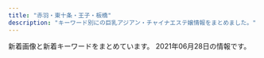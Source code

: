 ```yaml
---
title: "赤羽・東十条・王子・板橋"
description: "キーワード別にの巨乳アジアン・チャイナエステ嬢情報をまとめました。"
---
```


新着画像と新着キーワードをまとめています。
2021年06月28日の情報です。

<DmmAffiliateIns />
<KeywordTable
  shops={
    [
    {
        "keywords": {
            "85": 2,
            "87": 8,
            "\u30bb\u30af\u30b7\u30fc": 3,
            "D": 8
        },
        "url": "http://www.goodtime.iesjp.com/",
        "station": "\u8d64\u7fbd\u5ca9\u6df5\u99c52\u756a\u51fa\u53e3",
        "name": "GOOD TIME",
        "img_links": [
            "http://www.goodtime.iesjp.com/images/m-yejiao.jpg",
            "http://www.goodtime.iesjp.com/photo_news/upimg/6226360739cbd5fa6e_0.jpg",
            "http://www.goodtime.iesjp.com/images/m-head.jpg",
            "http://www.goodtime.iesjp.com/images/m-top-right04.jpg",
            "http://www.goodtime.iesjp.com/photo_news/upimg/3943160b5eaf8ad73c_1.jpg",
            "http://www.goodtime.iesjp.com/files/006.jpg",
            "http://www.goodtime.iesjp.com/images/m-top-right01.jpg",
            "http://www.goodtime.iesjp.com/images/m-right.jpg",
            "http://www.goodtime.iesjp.com/files/007.jpg",
            "http://www.goodtime.iesjp.com/photo_news/upimg/3462960a1ab283cd4a_0.jpg",
            "http://www.goodtime.iesjp.com/images/call.png",
            "http://www.goodtime.iesjp.com/files/003.jpg",
            "http://www.goodtime.iesjp.com/images/m-top03.jpg",
            "http://www.goodtime.iesjp.com/files/004.jpg",
            "http://www.goodtime.iesjp.com/images/m-top-right03.jpg",
            "http://www.goodtime.iesjp.com/images/m-left.jpg",
            "http://www.goodtime.iesjp.com/images/top-left01.jpg",
            "http://www.goodtime.iesjp.com/images/m-top02.jpg",
            "http://www.goodtime.iesjp.com/images/m-top-right02.jpg",
            "http://www.goodtime.iesjp.com/files/001.jpg",
            "http://www.goodtime.iesjp.com/photo_news/upimg/22286608910ac9b0db_0.jpg"
        ]
    },
    {
        "station": "JR\u6771\u5341\u6761\u99c5\u5317\u53e3",
        "name": "\u9999\u9999",
        "url": "http://shanshan-esthe.com/",
        "keywords": {
            "D": 2,
            "86": 2
        },
        "img_links": [
            "http://shanshan-esthe.com/img/no.png",
            "http://shanshan-esthe.com/img/sta0.jpg",
            "http://shanshan-esthe.com/img/st16.jpg",
            "http://shanshan-esthe.com/img/sta14.jpg",
            "http://shanshan-esthe.com/img/st14.jpg"
        ]
    },
    {
        "name": "Love Sea",
        "img_links": [
            "https://higashijujo-mensesthe.com/2020/02/29/lime-s1.jpg",
            "https://higashijujo-mensesthe.com/images/footer-r.png",
            "https://higashijujo-mensesthe.com/2019/10/21/rika-s1.jpg",
            "https://higashijujo-mensesthe.com/images/header3.png",
            "https://higashijujo-mensesthe.com/icon/line.png",
            "https://higashijujo-mensesthe.com/menu/gallery.png",
            "https://higashijujo-mensesthe.com/2019/08/10/kimi-s1.jpg",
            "https://higashijujo-mensesthe.com/images/main-sp.jpg",
            "https://higashijujo-mensesthe.com/images/qrcode.png",
            "https://higashijujo-mensesthe.com/images/flower.png",
            "https://higashijujo-mensesthe.com/button/home.png",
            "https://higashijujo-mensesthe.com/menu/info.png",
            "https://higashijujo-mensesthe.com/room/esthe1.jpg",
            "https://higashijujo-mensesthe.com/staff/runa-s1.jpg",
            "https://higashijujo-mensesthe.com/staff/kimi-l1.jpg",
            "https://higashijujo-mensesthe.com/room/esthe3.jpg",
            "https://higashijujo-mensesthe.com/2019/08/22/runa-s1.jpg",
            "https://higashijujo-mensesthe.com/images/clear.png",
            "https://higashijujo-mensesthe.com/menu/friend.png",
            "https://higashijujo-mensesthe.com/staff/lime-s1.jpg",
            "https://higashijujo-mensesthe.com/room/room-l3.jpg",
            "https://higashijujo-mensesthe.com/button/staff.png",
            "https://higashijujo-mensesthe.com/images/camp.jpg",
            "https://higashijujo-mensesthe.com/staff/rika-s1.jpg",
            "https://higashijujo-mensesthe.com/2019/08/23/satomi-s1.jpg",
            "https://higashijujo-mensesthe.com/staff/rika-l1.jpg",
            "https://higashijujo-mensesthe.com/menu/home.png",
            "https://higashijujo-mensesthe.com/room/room-l1.jpg",
            "https://higashijujo-mensesthe.com/room/room-l2.jpg",
            "https://higashijujo-mensesthe.com/staff/kimi-s2.jpg",
            "https://higashijujo-mensesthe.com/icon/facebook.png",
            "https://higashijujo-mensesthe.com/staff/satomi-s1.jpg",
            "https://higashijujo-mensesthe.com/staff/kimi-s1.jpg",
            "https://higashijujo-mensesthe.com/icon/yelp.png",
            "https://higashijujo-mensesthe.com/icon/twitter.png",
            "https://higashijujo-mensesthe.com/button/blog.png",
            "https://higashijujo-mensesthe.com/images/main1.jpg",
            "https://higashijujo-mensesthe.com/images/footer-l.png",
            "https://higashijujo-mensesthe.com/staff/satomi-l1.jpg",
            "https://higashijujo-mensesthe.com/staff/runa-l1.jpg",
            "https://higashijujo-mensesthe.com/staff/kimi-l2.jpg",
            "https://higashijujo-mensesthe.com/menu/blog.png",
            "https://higashijujo-mensesthe.com/room/room-l4.jpg",
            "https://higashijujo-mensesthe.com/staff/lime-l1.jpg",
            "https://higashijujo-mensesthe.com/room/esthe2.jpg"
        ],
        "keywords": {},
        "url": "https://higashijujo-mensesthe.com/",
        "station": "JR\u6771\u5341\u6761\u99c5\u5317\u53e3"
    },
    {
        "url": "http://www.l-yuri.work/",
        "name": "\u767e\u5408",
        "keywords": {},
        "station": "\u84ee\u6839\u99c5\u6771\u53e3",
        "img_links": [
            "http://www.l-yuri.work/img/miki1.jpg",
            "http://www.l-yuri.work/images/news.png",
            "http://www.l-yuri.work/images/s1.png",
            "http://www.l-yuri.work/images/interior_t.jpg",
            "http://www.l-yuri.work/images/int1.png",
            "http://www.l-yuri.work/images/staff_t.jpg",
            "http://www.l-yuri.work/images/sys.png",
            "http://www.l-yuri.work/images/head.jpg",
            "http://www.l-yuri.work/images/6.png",
            "http://www.l-yuri.work/images/tel.jpg",
            "http://www.l-yuri.work/images/2.png",
            "http://www.l-yuri.work/staff/miki.jpg",
            "http://www.l-yuri.work/img/kaori1.jpg",
            "http://www.l-yuri.work/images/5.png",
            "http://www.l-yuri.work/images/h_line.jpg",
            "http://www.l-yuri.work/images/int2.png",
            "http://www.l-yuri.work/staff/kaori.jpg",
            "http://www.l-yuri.work/images/mobile.jpg",
            "http://www.l-yuri.work/staff/ruru.jpg",
            "http://www.l-yuri.work/images/tg.jpg",
            "http://www.l-yuri.work/img/ruru1.jpg"
        ]
    },
    {
        "name": "\u685c\u306e\u604b",
        "keywords": {
            "\u30bb\u30af\u30b7\u30fc": 5
        },
        "url": "http://www.crossu.xyz/",
        "station": "JR\u738b\u5b50\u99c5\u5317\u53e3",
        "img_links": [
            "http://www.crossu.xyz/uploads/191119/1-19111915043V27.jpg",
            "http://www.crossu.xyz/uploads/191129/1-19112914393CK.jpg",
            "http://www.crossu.xyz/templets/default/picture/interior_t.jpg",
            "http://www.crossu.xyz/uploads/180621/1-1P621101232H4.jpg",
            "http://www.crossu.xyz/uploads/200528/1-20052Q52142229.jpg",
            "http://www.crossu.xyz/uploads/190924/1-1Z9241056212J.jpg",
            "http://www.crossu.xyz/uploads/180620/1-1P62010154K00.png",
            "http://www.crossu.xyz/uploads/allimg/180620/1-1P6201013133b.jpg",
            "http://www.crossu.xyz/templets/default/picture/head.jpg",
            "http://www.crossu.xyz/templets/default/picture/staff_t.jpg",
            "http://www.crossu.xyz/uploads/180620/1-1P62010193X63.jpg",
            "http://www.crossu.xyz/templets/default/picture/news.jpg",
            "http://www.crossu.xyz/uploads/181211/1-1Q2111433162D.jpg",
            "http://www.crossu.xyz/templets/default/picture/rec1.png"
        ]
    },
    {
        "img_links": [
            "http://angel-aroma.net/img/sta1.jpg",
            "http://angel-aroma.net/img/m3.jpg",
            "http://angel-aroma.net/img/m6.jpg",
            "http://angel-aroma.net/img/sta6.jpg",
            "http://angel-aroma.net/img/m20.jpg",
            "http://angel-aroma.net/img/m4.jpg",
            "http://angel-aroma.net/img/stafft.jpg",
            "http://angel-aroma.net/img/sta3.jpg",
            "http://angel-aroma.net/img/qr.jpg",
            "http://angel-aroma.net/img/sta2.jpg",
            "http://angel-aroma.net/img/m1.jpg",
            "http://angel-aroma.net/img/m10.jpg",
            "http://angel-aroma.net/img/m5.jpg",
            "http://angel-aroma.net/img/top.jpg",
            "http://angel-aroma.net/img/sta5.jpg",
            "http://angel-aroma.net/img/m2.jpg",
            "http://angel-aroma.net/img/m30.jpg",
            "http://angel-aroma.net/img/no.png"
        ],
        "keywords": {
            "82": 2,
            "84": 2,
            "86": 4,
            "87": 2
        },
        "name": "\u30c0\u30fc\u30ea\u30f3",
        "url": "http://angel-aroma.net/",
        "station": "JR\u8d64\u7fbd\u99c5\u6771\u53e3"
    },
    {
        "url": "http://www.roserelaxation.info/",
        "keywords": {},
        "name": "Only one \uff5e\u30aa\u30f3\u30ea\u30fc\u30ef\u30f3\uff5e",
        "station": "JR\u8d64\u7fbd\u99c5\u5357\u53e3",
        "img_links": [
            "http://www.roserelaxation.info/upload/201807/thumb_dis/1531197286.jpg",
            "http://www.roserelaxation.info/upload/202007/thumb_dis/1594636355.jpg",
            "http://www.roserelaxation.info/upload/images/20171206_132919.jpg",
            "http://www.roserelaxation.info/upload/202008/1598846272.jpg",
            "http://www.roserelaxation.info/upload/201801/1517150493.jpg",
            "http://www.roserelaxation.info/upload/201708/1502280972.jpg",
            "http://www.roserelaxation.info/upload/201712/thumb_dis/1512155748.jpg",
            "http://www.roserelaxation.info/upload/images/20170525_102731.jpg",
            "http://www.roserelaxation.info/upload/202007/thumb/1594636684.jpg",
            "http://www.roserelaxation.info/upload/201807/1531195547.jpg",
            "http://www.roserelaxation.info/upload/202007/thumb_dis/1594636684.jpg",
            "http://www.roserelaxation.info/upload/201707/1499300573.jpg",
            "http://www.roserelaxation.info/upload/images/20171206_132851.jpg",
            "http://www.roserelaxation.info/upload/202007/thumb/1594636355.jpg",
            "http://www.roserelaxation.info/upload/201807/thumb/1531195547.jpg",
            "http://www.roserelaxation.info/upload/202007/thumb_dis/1594636246.jpg",
            "http://www.roserelaxation.info/upload/201808/thumb_dis/1535596152.jpg",
            "http://www.roserelaxation.info/upload/201801/thumb/1517150493.jpg",
            "http://www.roserelaxation.info/upload/images/20170613_104732.jpg",
            "http://www.roserelaxation.info/upload/201807/thumb/1531195952.jpg",
            "http://www.roserelaxation.info/upload/201708/thumb_dis/1502280972.jpg",
            "http://www.roserelaxation.info/upload/201807/1531197286.jpg",
            "http://www.roserelaxation.info/upload/201712/1512155748.jpg",
            "http://www.roserelaxation.info/upload/202007/1594636355.jpg",
            "http://www.roserelaxation.info/upload/202007/thumb_dis/1594636322.jpg",
            "http://www.roserelaxation.info/upload/201807/thumb_dis/1531195547.jpg",
            "http://www.roserelaxation.info/upload/201712/thumb/1512155748.jpg",
            "http://www.roserelaxation.info/upload/202007/1594636684.jpg",
            "http://www.roserelaxation.info/upload/images/20171206_133002.jpg",
            "http://www.roserelaxation.info/upload/images/20170706_091357.jpg",
            "http://www.roserelaxation.info/upload/images/20171206_132823.jpg",
            "http://www.roserelaxation.info/upload/202007/1594636246.jpg",
            "http://www.roserelaxation.info/upload/images/20171214_032900.jpg",
            "http://www.roserelaxation.info/upload/201807/1531195952.jpg",
            "http://www.roserelaxation.info/upload/202007/thumb/1594636246.jpg",
            "http://www.roserelaxation.info/upload/201801/thumb_dis/1517150493.jpg",
            "http://www.roserelaxation.info/upload/201807/thumb_dis/1531195952.jpg"
        ]
    },
    {
        "img_links": [
            "https://nippori-massage.com/images/header3.png",
            "https://nippori-massage.com/footer/footer-tel.png",
            "https://nippori-massage.com/images/line_friend.png",
            "https://nippori-massage.com/images/esthe1.jpg",
            "https://nippori-massage.com/room/room-l2.jpg",
            "https://nippori-massage.com/images/main-sp.jpg",
            "https://nippori-massage.com/footer/footer-staff.png",
            "https://nippori-massage.com/images/esthe4.jpg",
            "https://nippori-massage.com/staff/sakura-s1.jpg",
            "https://nippori-massage.com/icon/twitter.png",
            "https://nippori-massage.com/mens-esthe/2021/04/15/sakura-s1.jpg",
            "https://nippori-massage.com/room/room-l4.jpg",
            "https://scdn.line-apps.com/n/line_add_friends/btn/ja.png",
            "https://nippori-massage.com/line/10min-coupon.png",
            "https://nippori-massage.com/staff/sakura-l1.jpg",
            "https://nippori-massage.com/room/room-l3.jpg",
            "https://nippori-massage.com/line/line-qr.png",
            "https://nippori-massage.com/mens-esthe/2021/06/19/ai-s1.jpg",
            "https://nippori-massage.com/staff/ai-l2.jpg",
            "https://nippori-massage.com/images/obi.jpg",
            "https://nippori-massage.com/icon/facebook.png",
            "https://nippori-massage.com/staff/ai-s1.jpg",
            "https://nippori-massage.com/icon/yelp.png",
            "https://nippori-massage.com/staff/ai-l1.jpg",
            "https://nippori-massage.com/images/esthe2.jpg",
            "https://nippori-massage.com/footer/footer-line.png",
            "https://nippori-massage.com/images/esthe3.jpg",
            "https://nippori-massage.com/room/room-l1.jpg",
            "https://nippori-massage.com//icon/facebook.png",
            "https://nippori-massage.com/staff/ai-s2.jpg",
            "https://nippori-massage.com/images/qrcode.png",
            "https://nippori-massage.com/images/main1.jpg",
            "https://nippori-massage.com/icon/line.png",
            "https://nippori-massage.com/images/clear.png"
        ],
        "station": "\u5c3e\u4e45\u99c5",
        "name": "\u56de\u697d\u82d1",
        "url": "https://nippori-massage.com/",
        "keywords": {}
    },
    {
        "keywords": {
            "87": 6,
            "86": 6,
            "C": 30,
            "D": 6,
            "E": 6,
            "85": 30
        },
        "img_links": [
            "http://www.kaen.relaxmens.com/images/sp_tit_therapist.png",
            "http://www.kaen.relaxmens.com/images/img_tel.png",
            "http://www.kaen.relaxmens.com/images/kanban.jpg",
            "http://www.kaen.relaxmens.com/images/sp_top.jpg",
            "http://www.kaen.relaxmens.com/files/006.jpg",
            "http://www.kaen.relaxmens.com/images/acc3.jpg",
            "http://www.kaen.relaxmens.com/images/top.jpg",
            "http://www.kaen.relaxmens.com/files/007.jpg",
            "http://www.kaen.relaxmens.com/files/005.jpg",
            "http://www.kaen.relaxmens.com/images/acc1.jpg",
            "http://www.kaen.relaxmens.com/images/tit_therapist.png",
            "http://www.kaen.relaxmens.com/images/acc4.jpg",
            "http://www.kaen.relaxmens.com/images/maining.jpg",
            "http://www.kaen.relaxmens.com/files/002.jpg",
            "http://www.kaen.relaxmens.com/images/acc5.jpg",
            "http://www.kaen.relaxmens.com/files/009.jpg",
            "http://www.kaen.relaxmens.com/images/tit_new.png",
            "http://www.kaen.relaxmens.com/files/001.jpg",
            "http://www.kaen.relaxmens.com/files/008.jpg",
            "http://www.kaen.relaxmens.com/images/acc2.jpg",
            "http://www.kaen.relaxmens.com/images/sp_tit_new.png"
        ],
        "url": "http://www.kaen.relaxmens.com/",
        "station": "JR\u8d64\u7fbd\u99c5\u6771\u53e3",
        "name": "\u83ef\u8276"
    },
    {
        "name": "\u30a2\u30a4\u30ea\u30b9",
        "url": "http://www.e-baby.work/",
        "station": "JR\u8d64\u7fbd\u99c5\u6771\u53e3",
        "keywords": {
            "C": 1,
            "89": 1,
            "87": 2,
            "D": 3,
            "86": 2,
            "85": 1,
            "E": 3,
            "84": 1
        },
        "img_links": [
            "http://www.e-baby.work/staff/kumi1.jpg",
            "http://www.e-baby.work/staff/maya1.jpg",
            "http://www.e-baby.work/img/all/loader.png",
            "http://www.e-baby.work/staff/haru1.jpg",
            "http://www.e-baby.work/staff/yuka1.jpg",
            "http://www.e-baby.work/img/all/icon2.png",
            "http://www.e-baby.work/staff/karen1.jpg",
            "http://www.e-baby.work/staff/miho1.jpg",
            "http://www.e-baby.work/staff/rina1.jpg",
            "http://www.e-baby.work/staff/mihoc.jpg"
        ]
    },
    {
        "station": "JR\u8d64\u7fbd\u99c5\u6771\u53e3",
        "name": "\u30a2\u30ed\u30de\u30c9\u30ea\u30fc\u30e0",
        "img_links": [
            "https://dream.ests.jp/images/1.jpg",
            "https://dream.ests.jp/images/top.png",
            "https://dream.ests.jp/images/s_therapist.jpg",
            "https://dream.ests.jp/images/2.jpg",
            "https://dream.ests.jp/images/staff_bj3.jpg",
            "https://dream.ests.jp/photos/sites/12/2021/03/2021031110482744.jpg",
            "https://dream.ests.jp/images/s_pick.png",
            "https://dream.ests.jp/images/s_news.jpg",
            "https://dream.ests.jp/images/mobile.jpg",
            "https://dream.ests.jp/images/end.png",
            "https://dream.ests.jp/photos/sites/12/2021/03/2021031110482840.jpg",
            "https://dream.ests.jp/images/news_bj3.jpg",
            "https://dream.ests.jp/images/new.jpg",
            "https://dream.ests.jp/images/line.png",
            "https://dream.ests.jp/photos/sites/12/2021/03/2021031110483161.jpg",
            "https://dream.ests.jp/photos/sites/12/2021/03/2021031110483021.jpg",
            "https://dream.ests.jp/images/s_link.jpg"
        ],
        "url": "https://dream.ests.jp/",
        "keywords": {
            "85": 2,
            "86": 4,
            "87": 2,
            "D": 6,
            "C": 12,
            "E": 2
        }
    },
    {
        "url": "http://meltylove.xyz/",
        "name": "\u30e1\u30eb\u30c6\u30a3\u2015\u30e9\u30f4",
        "station": "JR\u8d64\u7fbd\u99c5",
        "keywords": {
            "86": 9,
            "C": 6,
            "88": 2,
            "87": 2,
            "84": 6,
            "D": 4
        },
        "img_links": [
            "http://meltylove.xyz/images/room3.png",
            "http://meltylove.xyz/images/g1.jpg",
            "http://meltylove.xyz/images/end.png",
            "http://meltylove.xyz/images/g4.jpg",
            "http://meltylove.xyz/images/room1.jpg",
            "http://meltylove.xyz/images/g0.jpg",
            "http://meltylove.xyz/images/g3.jpg",
            "http://meltylove.xyz/images/new.png",
            "http://meltylove.xyz/images/r2.png",
            "http://meltylove.xyz/images/g5.jpg",
            "http://meltylove.xyz/images/s1.png",
            "http://meltylove.xyz/images/g2.jpg",
            "http://meltylove.xyz/images/r3.png",
            "http://meltylove.xyz/images/room4.png",
            "http://meltylove.xyz/images/room2.png",
            "http://meltylove.xyz/images/r1.png",
            "http://meltylove.xyz/images/s3.png",
            "http://meltylove.xyz/images/top.jpg"
        ]
    },
    {
        "url": "http://coconat.work/",
        "keywords": {
            "87": 5,
            "E": 5,
            "86": 10,
            "D": 10,
            "85": 5,
            "C": 5
        },
        "station": "JR\u8d64\u7fbd\u99c5\u6771\u53e3",
        "name": "\u30b3\u30b3\u30ca\u30c3\u30c4",
        "img_links": [
            "http://coconat.work/images/staff_t.jpg",
            "http://coconat.work/images/m-top004.jpg",
            "http://coconat.work/staff/rina1.jpg",
            "http://coconat.work/images/call.png",
            "http://coconat.work/staff/yuko1.jpg",
            "http://coconat.work/images/news.jpg",
            "http://coconat.work/staff/yuyu1.jpg",
            "http://coconat.work/images/news_t.jpg",
            "http://coconat.work/staff/ayaka1.jpg",
            "http://coconat.work/images/interior_t.jpg",
            "http://coconat.work/images/m-head01.jpg"
        ]
    },
    {
        "keywords": {
            "86": 4,
            "90": 2,
            "85": 9,
            "84": 4
        },
        "name": "Last Paradise \uff5e\u30e9\u30b9\u30c8\u30d1\u30e9\u30c0\u30a4\u30b9\uff5e",
        "url": "http://lastpara.net/",
        "station": "JR\u8d64\u7fbd\u99c5\u5357\u53e3",
        "img_links": [
            "http://lastpara.net/image/cast/cast_287_1_s.jpg",
            "http://lastpara.net/image/cast/cast_256_1_s.jpg",
            "http://lastpara.net/img/news-ttl.jpg",
            "http://lastpara.net/image/cast/cast_265_1_l.jpg",
            "http://lastpara.net/image/cast/cast_261_1_l.jpg",
            "http://lastpara.net/image/cast/cast_259_1_s.jpg",
            "http://lastpara.net/image/cast/cast_259_1_l.jpg",
            "http://lastpara.net/img/event/camp_top_02.jpg",
            "http://lastpara.net/image/cast/cast_286_1_l.jpg",
            "http://lastpara.net/image/cast/cast_263_1_l.jpg",
            "http://lastpara.net/image/cast/cast_265_1_s.jpg",
            "http://lastpara.net/img/recuit.png",
            "http://lastpara.net/image/cast/cast_255_1_l.jpg",
            "http://lastpara.net/image/cast/cast_286_1_s.jpg",
            "http://lastpara.net/image/cast/cast_287_1_l.jpg",
            "http://lastpara.net/image/cast/cast_262_1_l.jpg",
            "http://lastpara.net/image/cast/cast_263_1_s.jpg",
            "http://lastpara.net/image/cast/cast_256_1_l.jpg"
        ]
    },
    {
        "name": "\u767e\u5408",
        "img_links": [
            "http://yuri.msa.jp/layer/images/top/top_05.jpg",
            "http://yuri.msa.jp/layer/images/top.jpg",
            "http://yuri.msa.jp/images/staff_04.jpg",
            "http://yuri.msa.jp/images/staff_bj1.png",
            "http://yuri.msa.jp/images/ser3.jpg",
            "http://yuri.msa.jp/layer/images/top/top_06.jpg",
            "http://yuri.msa.jp/layer/images/top/top_04.jpg",
            "http://yuri.msa.jp/images/1.jpg",
            "http://yuri.msa.jp/images/top2.jpg",
            "http://yuri.msa.jp/images/staff_01.jpg",
            "http://yuri.msa.jp/images/s_service.png",
            "http://yuri.msa.jp/images/wenzi-staff.png",
            "http://yuri.msa.jp/images/top1.jpg",
            "http://yuri.msa.jp/layer/images/top/top_03.jpg",
            "http://yuri.msa.jp/images/ser1.jpg",
            "http://yuri.msa.jp/layer/images/top/top_08.png",
            "http://yuri.msa.jp/images/info.png",
            "http://yuri.msa.jp/images/staff_03.jpg",
            "http://yuri.msa.jp/images/ser2.jpg",
            "http://yuri.msa.jp/images/staff_06.jpg",
            "http://yuri.msa.jp/images/ser4.jpg",
            "http://yuri.msa.jp/layer/images/top/top_02.jpg",
            "http://yuri.msa.jp/images/s_info.png",
            "http://yuri.msa.jp/images/staff_02.jpg",
            "http://yuri.msa.jp/images/staff_bj4.png",
            "http://yuri.msa.jp/layer/images/top/top_01.jpg"
        ],
        "url": "http://yuri.msa.jp/",
        "keywords": {
            "84": 3,
            "83": 3,
            "85": 3,
            "86": 3
        },
        "station": "JR\u6771\u5341\u6761\u99c5\u5317\u53e3"
    },
    {
        "url": "http://www.darling.esjp.info/",
        "station": "JR\u8d64\u7fbd\u99c5\u5357\u53e3",
        "keywords": {
            "D": 5,
            "87": 4,
            "86": 1
        },
        "name": "Darling \uff5e\u30c0\u30fc\u30ea\u30f3\uff5e",
        "img_links": [
            "http://www.darling.esjp.info/files/008.jpg",
            "http://www.darling.esjp.info/img/nav-003.png",
            "http://www.darling.esjp.info/img/nav-004.png",
            "http://www.darling.esjp.info/img/nav-006.png",
            "http://www.darling.esjp.info/img/nav-005.png",
            "http://www.darling.esjp.info/files/007.jpg",
            "http://www.darling.esjp.info/img/top01.png",
            "http://www.darling.esjp.info/img/stb.jpg",
            "http://www.darling.esjp.info/files/003.jpg",
            "http://www.darling.esjp.info/img/nav-001.png",
            "http://www.darling.esjp.info/img/tel.png",
            "http://www.darling.esjp.info/files/001.jpg",
            "http://www.darling.esjp.info/files/002.jpg",
            "http://www.darling.esjp.info/img/nav-002.png",
            "http://www.darling.esjp.info/img/stt.jpg"
        ]
    },
    {
        "name": "Lucky",
        "img_links": [],
        "url": "https://kirakira.xyz.mn/",
        "keywords": {},
        "station": "JR\u738b\u5b50\u99c5\u5317\u53e3"
    },
    {
        "name": "\u7f8e\u5065",
        "station": "JR\u738b\u5b50\u99c5\u5317\u53e3",
        "keywords": {
            "C": 15
        },
        "img_links": [
            "http://oji.pink/images/g5.jpg",
            "http://oji.pink/images/3.png",
            "http://oji.pink/images/yuki.jpg",
            "http://oji.pink/images/r3.jpg",
            "http://oji.pink/images/top.jpg",
            "http://oji.pink/images/g2.jpg",
            "http://oji.pink/images/g1.jpg",
            "http://oji.pink/images/r2.jpg",
            "http://oji.pink/images/zi_staff.png",
            "http://oji.pink/images/new1.jpg",
            "http://oji.pink/images/g7.jpg",
            "http://oji.pink/images/r4.jpg",
            "http://oji.pink/images/aki.jpg",
            "http://oji.pink/images/zi_link.png",
            "http://oji.pink/images/1.png",
            "http://oji.pink/images/g0.jpg",
            "http://oji.pink/images/r1.jpg",
            "http://oji.pink/images/mobile.jpg"
        ],
        "url": "http://oji.pink/"
    },
    {
        "url": "http://esthe-japan.work/flower/",
        "station": "JR\u8d64\u7fbd\u99c5\u5357\u6539\u672d\u53e3(\u6771)",
        "name": "FLOWER",
        "img_links": [
            "http://esthe-japan.work/flower/upload/202004/1588153474.png"
        ],
        "keywords": {
            "\u30bb\u30af\u30b7\u30fc": 6,
            "89": 3,
            "88": 3,
            "87": 3,
            "98": 1
        }
    },
    {
        "img_links": [
            "http://figret.xyz/uploads/210515/1-2105151454123F.jpg",
            "http://figret.xyz/static/picture/girls-bar.png",
            "http://figret.xyz/static/picture/bar-inte.png",
            "http://figret.xyz/uploads/200520/1-200520100430557.jpg",
            "http://figret.xyz/uploads/210501/1-2105011FK05b.jpg",
            "http://figret.xyz/static/picture/bar-infomation.png",
            "http://figret.xyz/static/picture/info_text.jpg",
            "http://figret.xyz/uploads/200520/1-200520100455411.jpg",
            "http://figret.xyz/static/picture/bar-news.png",
            "http://figret.xyz/static/picture/bar-girls.png",
            "http://figret.xyz/static/picture/info1.jpg",
            "http://figret.xyz/static/picture/info2.jpg",
            "http://figret.xyz/uploads/210517/1-21051G0253T50.jpg",
            "http://figret.xyz/uploads/200520/1-200520094144146.jpg"
        ],
        "url": "http://figret.xyz/",
        "keywords": {
            "C": 1,
            "D": 5,
            "85": 2,
            "87": 1,
            "\u4e73": 2
        },
        "station": "JR\u5341\u6761\u99c5\u5357\u53e3",
        "name": "\u7e01\u697d"
    },
    {
        "keywords": {
            "D": 10,
            "86": 8,
            "85": 2,
            "87": 6,
            "E": 6,
            "C": 15
        },
        "station": "JR\u8d64\u7fbd\u99c5\u897f\u53e3",
        "name": "Cocosia \uff5e\u30b3\u30b3\u30b7\u30a2\uff5e",
        "img_links": [
            "http://www.cocosia.work/staff/mao1.jpg",
            "http://www.cocosia.work/staff/yuyu.jpg",
            "http://www.cocosia.work/staff/mao.jpg",
            "http://www.cocosia.work/img/header_info.png",
            "http://www.cocosia.work/staff/riya.jpg",
            "http://www.cocosia.work/staff/riya1.jpg",
            "http://www.cocosia.work/img/bn_howto_sp.jpg",
            "http://www.cocosia.work/img/int1_sp.jpg",
            "http://www.cocosia.work/img/int2_sp.jpg",
            "http://www.cocosia.work/img/int1.jpg",
            "http://www.cocosia.work/img/int3_sp.jpg",
            "http://www.cocosia.work/img/concept.jpg",
            "http://www.cocosia.work/img/bn_howto.jpg",
            "http://www.cocosia.work/img/i_tel.png",
            "http://www.cocosia.work/staff/rea.jpg",
            "http://www.cocosia.work/img/concept_sp.jpg",
            "http://www.cocosia.work/staff/mika.jpg",
            "http://www.cocosia.work/staff/yuyu1.jpg",
            "http://www.cocosia.work/img/bn_contact_sp.jpg",
            "http://www.cocosia.work/img/bn_contact.jpg",
            "http://www.cocosia.work/staff/rea1.jpg",
            "http://www.cocosia.work/staff/hina.jpg",
            "http://www.cocosia.work/staff/hina1.jpg",
            "http://www.cocosia.work/img/int3.jpg",
            "http://www.cocosia.work/staff/mika1.jpg",
            "http://www.cocosia.work/img/int2.jpg"
        ],
        "url": "http://www.cocosia.work/"
    },
    {
        "img_links": [
            "https://wagaya.xyz.mn/images/nbj1.png",
            "https://wagaya.xyz.mn/images/s_news.png",
            "https://wagaya.xyz.mn/photos/sites/56/2021/04/2021041205512961.jpg",
            "https://wagaya.xyz.mn/photos/sites/56/2021/06/2021061105332195.jpg",
            "https://wagaya.xyz.mn/photos/sites/56/2021/04/2021041205512892.jpg",
            "https://wagaya.xyz.mn/images/mobile.jpg",
            "https://wagaya.xyz.mn/images/top.jpg",
            "https://wagaya.xyz.mn/images/s_staff.png",
            "https://wagaya.xyz.mn/photos/sites/56/2021/04/202104050602539.jpg"
        ],
        "keywords": {
            "83": 5,
            "86": 5,
            "C": 11,
            "D": 20,
            "85": 10
        },
        "name": "\u6211\u304c\u5bb6",
        "station": "JR\u738b\u5b50\u99c5\u4e2d\u592e\u53e3",
        "url": "https://wagaya.xyz.mn/"
    }
]
}
/>
<DmmAffiliateScript />
